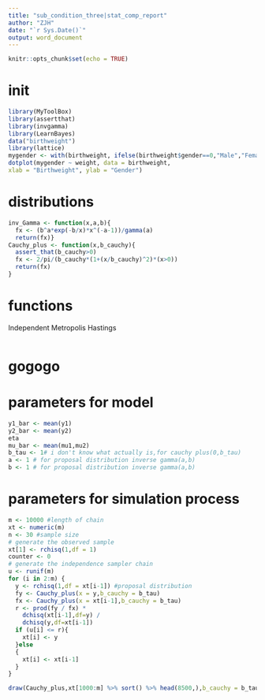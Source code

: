 ```yaml
---
title: "sub_condition_three|stat_comp_report"
author: "ZJH"
date: "`r Sys.Date()`"
output: word_document
---
```


```r
knitr::opts_chunk$set(echo = TRUE)
```

# init
```r
library(MyToolBox)
library(assertthat)
library(invgamma)
library(LearnBayes)
data("birthweight")
library(lattice)
mygender <- with(birthweight, ifelse(birthweight$gender==0,"Male","Female"))
dotplot(mygender ~ weight, data = birthweight,
xlab = "Birthweight", ylab = "Gender")
```

# distributions
```r
inv_Gamma <- function(x,a,b){
  fx <- (b^a*exp(-b/x)*x^(-a-1))/gamma(a)
  return(fx)}
Cauchy_plus <- function(x,b_cauchy){
  assert_that(b_cauchy>0)
  fx <- 2/pi/(b_cauchy*(1+(x/b_cauchy)^2)*(x>0))
  return(fx)
}

```

# functions
Independent Metropolis Hastings 
```r

```

# gogogo
# parameters for model
```r
y1_bar <- mean(y1)
y2_bar <- mean(y2)
eta
mu_bar <- mean(mu1,mu2)
b_tau <- 1# i don't know what actually is,for cauchy plus(0,b_tau)
a <- 1 # for proposal distribution inverse gamma(a,b) 
b <- 1 # for proposal distribution inverse gamma(a,b)
```
# parameters for simulation process
```r
m <- 10000 #length of chain
xt <- numeric(m)
n <- 30 #sample size
# generate the observed sample
xt[1] <- rchisq(1,df = 1)
counter <- 0
# generate the independence sampler chain
u <- runif(m)
for (i in 2:m) {
  y <- rchisq(1,df = xt[i-1]) #proposal distribution
  fy <- Cauchy_plus(x = y,b_cauchy = b_tau)
  fx <- Cauchy_plus(x = xt[i-1],b_cauchy = b_tau)
  r <- prod(fy / fx) *
    dchisq(xt[i-1],df=y) /
    dchisq(y,df=xt[i-1])
  if (u[i] <= r){
    xt[i] <- y 
  }else 
  {
    xt[i] <- xt[i-1]
  }
}
```

```r
draw(Cauchy_plus,xt[1000:m] %>% sort() %>% head(8500,),b_cauchy = b_tau)
```

